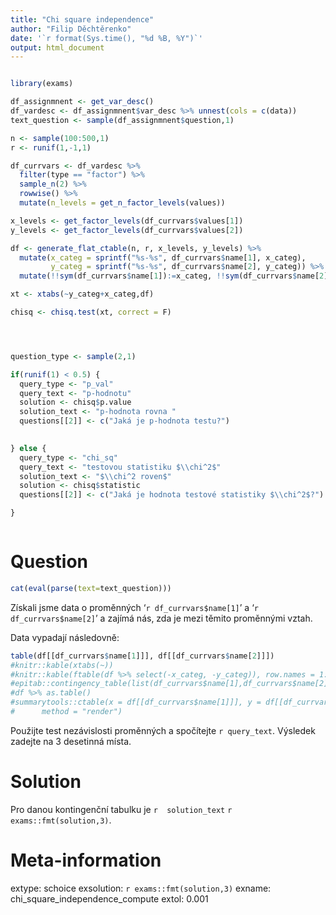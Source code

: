 ```yaml
---
title: "Chi square independence"
author: "Filip Děchtěrenko"
date: '`r format(Sys.time(), "%d %B, %Y")`'
output: html_document
---
```


```r

```

```r
library(exams)

df_assignmnent <- get_var_desc()
df_vardesc <- df_assignmnent$var_desc %>% unnest(cols = c(data))
text_question <- sample(df_assignmnent$question,1)

n <- sample(100:500,1)
r <- runif(1,-1,1)

df_currvars <- df_vardesc %>% 
  filter(type == "factor") %>% 
  sample_n(2) %>% 
  rowwise() %>% 
  mutate(n_levels = get_n_factor_levels(values))

x_levels <- get_factor_levels(df_currvars$values[1])
y_levels <- get_factor_levels(df_currvars$values[2])

df <- generate_flat_ctable(n, r, x_levels, y_levels) %>% 
  mutate(x_categ = sprintf("%s-%s", df_currvars$name[1], x_categ),
         y_categ = sprintf("%s-%s", df_currvars$name[2], y_categ)) %>% 
  mutate(!!sym(df_currvars$name[1]):=x_categ, !!sym(df_currvars$name[2]):=y_categ)

xt <- xtabs(~y_categ+x_categ,df)

chisq <- chisq.test(xt, correct = F)




question_type <- sample(2,1)

if(runif(1) < 0.5) {
  query_type <- "p_val"
  query_text <- "p-hodnotu"
  solution <- chisq$p.value
  solution_text <- "p-hodnota rovna "
  questions[[2]] <- c("Jaká je p-hodnota testu?")
  

} else {
  query_type <- "chi_sq"
  query_text <- "testovou statistiku $\\chi^2$"
  solution_text <- "$\\chi^2 roven$"
  solution <- chisq$statistic
  questions[[2]] <- c("Jaká je hodnota testové statistiky $\\chi^2$?")

}



```

Question
========

```r
cat(eval(parse(text=text_question)))
```

Získali jsme data o proměnných '`r df_currvars$name[1]`' a '`r df_currvars$name[2]`' a zajímá nás, zda je mezi těmito proměnnými vztah.

Data vypadají následovně:

```r

table(df[[df_currvars$name[1]]], df[[df_currvars$name[2]]])
#knitr::kable(xtabs(~))
#knitr::kable(ftable(df %>% select(-x_categ, -y_categ)), row.names = 1:2)
#epitab::contingency_table(list(df_currvars$name[1],df_currvars$name[2]), df)
#df %>% as.table()
#summarytools::ctable(x = df[[df_currvars$name[1]]], y = df[[df_currvars$name[2]]],
#      method = "render")
```

Použijte test nezávislosti proměnných a spočítejte `r query_text`. Výsledek zadejte na 3 desetinná místa. 

Solution
========
Pro danou kontingenční tabulku je `r  solution_text` `r exams::fmt(solution,3)`.

Meta-information
================
extype: schoice
exsolution: `r exams::fmt(solution,3)`
exname: chi_square_independence_compute
extol: 0.001